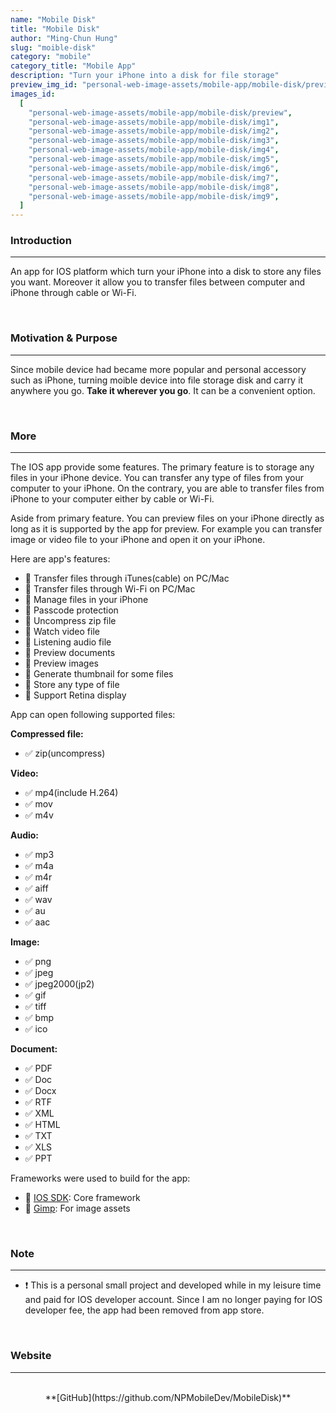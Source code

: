 ```yaml
---
name: "Mobile Disk"
title: "Mobile Disk"
author: "Ming-Chun Hung"
slug: "moible-disk"
category: "mobile"
category_title: "Mobile App"
description: "Turn your iPhone into a disk for file storage"
preview_img_id: "personal-web-image-assets/mobile-app/mobile-disk/preview"
images_id:
  [
    "personal-web-image-assets/mobile-app/mobile-disk/preview",
    "personal-web-image-assets/mobile-app/mobile-disk/img1",
    "personal-web-image-assets/mobile-app/mobile-disk/img2",
    "personal-web-image-assets/mobile-app/mobile-disk/img3",
    "personal-web-image-assets/mobile-app/mobile-disk/img4",
    "personal-web-image-assets/mobile-app/mobile-disk/img5",
    "personal-web-image-assets/mobile-app/mobile-disk/img6",
    "personal-web-image-assets/mobile-app/mobile-disk/img7",
    "personal-web-image-assets/mobile-app/mobile-disk/img8",
    "personal-web-image-assets/mobile-app/mobile-disk/img9",
  ]
---
```


### Introduction

---

An app for IOS platform which turn your iPhone into a disk to store
any files you want. Moreover it allow you to transfer files between
computer and iPhone through cable or Wi-Fi.

<br />

### Motivation & Purpose

---

Since mobile device had became more popular and personal accessory
such as iPhone, turning moible device into file storage disk and carry
it anywhere you go. **Take it wherever you go**. It can be a convenient
option.

<br />

### More

---

The IOS app provide some features. The primary feature is to storage
any files in your iPhone device. You can transfer any type of files
from your computer to your iPhone. On the contrary, you are able to
transfer files from iPhone to your computer either by cable or Wi-Fi.

Aside from primary feature. You can preview files on your iPhone
directly as long as it is supported by the app for preview. For example
you can transfer image or video file to your iPhone and open it on your
iPhone.

Here are app's features:

- 📌 Transfer files through iTunes(cable) on PC/Mac
- 📌 Transfer files through Wi-Fi on PC/Mac
- 📌 Manage files in your iPhone
- 📌 Passcode protection
- 📌 Uncompress zip file
- 📌 Watch video file
- 📌 Listening audio file
- 📌 Preview documents
- 📌 Preview images
- 📌 Generate thumbnail for some files
- 📌 Store any type of file
- 📌 Support Retina display

App can open following supported files:

**Compressed file:**

- ✅ zip(uncompress)

**Video:**

- ✅ mp4(include H.264)
- ✅ mov
- ✅ m4v

**Audio:**

- ✅ mp3
- ✅ m4a
- ✅ m4r
- ✅ aiff
- ✅ wav
- ✅ au
- ✅ aac

**Image:**

- ✅ png
- ✅ jpeg
- ✅ jpeg2000(jp2)
- ✅ gif
- ✅ tiff
- ✅ bmp
- ✅ ico

**Document:**

- ✅ PDF
- ✅ Doc
- ✅ Docx
- ✅ RTF
- ✅ XML
- ✅ HTML
- ✅ TXT
- ✅ XLS
- ✅ PPT

Frameworks were used to build for the app:

- 🧰 [IOS SDK](https://developer.apple.com/whats-new/): Core framework
- 🧰 [Gimp](https://www.gimp.org/): For image assets

<br />

### Note

---

- ❗️ This is a personal small project and developed while in my leisure time
  and paid for IOS developer account. Since I am no longer paying for IOS
  developer fee, the app had been removed from app store.

<br />

### Website

---

<br />
<center>**[GitHub](https://github.com/NPMobileDev/MobileDisk)**</center>

<br />
